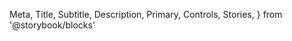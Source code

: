   Meta,
  Title,
  Subtitle,
  Description,
  Primary,
  Controls,
  Stories,
} from '@storybook/blocks'

<Meta isTemplate />

<Title />
<Subtitle />
<Description />

# Default implementation

<Primary />

## Inputs

The component accepts the following inputs (props):

<Controls />

---

## Additional variations

Listed below are additional variations of the component.

<Stories />
